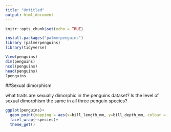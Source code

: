 ```yaml
---
title: "Untitled"
output: html_document
---
```


```r
knitr::opts_chunk$set(echo = TRUE)
```

```r
install.packages("palmerpenguins")
library (palmerpenguins)
library(tidyverse)

View(penguins)
dim(penguins)
ncol(penguins)
head(penguins)
?penguins
```

##Sexual dimorphism

what traits are sexually dimorphic in the penguins dataset? Is the level of sexual dimorphism the same in all three penguin species?

```r
ggplot(penguins)+
  geom_point(mapping = aes(x=bill_length_mm, y=bill_depth_mm, colour = sex))+
  facet_wrap(~species)+
  theme_get()
```